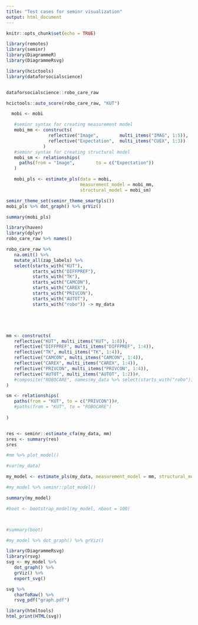 ```yaml
---
title: "Test cases for seminr visualization"
output: html_document
---
```


```r
knitr::opts_chunk$set(echo = TRUE)

library(remotes)
library(seminr)
library(DiagrammeR)
library(DiagrammeRsvg)

library(hcictools)
library(dataforsocialscience)


dataforsocialscience::robo_care_raw

hcictools::auto_score(robo_care_raw, "KUT")

```

```r
  mobi <- mobi

   #seminr syntax for creating measurement model
   mobi_mm <- constructs(
                reflective("Image",        multi_items("IMAG", 1:5)),
                reflective("Expectation",  multi_items("CUEX", 1:3))
              )
   #seminr syntax for creating structural model
   mobi_sm <- relationships(
     paths(from = "Image",        to = c("Expectation"))
   )

   mobi_pls <- estimate_pls(data = mobi,
                            measurement_model = mobi_mm,
                            structural_model = mobi_sm)
```

```r
seminr_theme_set(seminr_theme_smartpls())
mobi_pls %>% dot_graph() %>% grViz()

summary(mobi_pls)
```

```r
library(haven)
library(dplyr)
robo_care_raw %>% names()
```


```r
robo_care_raw %>% 
   na.omit() %>% 
   mutate_all(zap_labels) %>% 
   select(starts_with("KUT"), 
          starts_with("DIFFPREF"), 
          starts_with("TK"), 
          starts_with("CAMCON"), 
          starts_with("CAREX"), 
          starts_with("PRIVCON"), 
          starts_with("AUTOT"),
          starts_with("robo")) -> my_data





mm <- constructs(
   reflective("KUT", multi_items("KUT", 1:8)),
   reflective("DIFFPREF", multi_items("DIFFPREF", 1:4)),
   reflective("TK", multi_items("TK", 1:4)),
   reflective("CAMCON", multi_items("CAMCON", 1:4)),
   reflective("CAREX", multi_items("CAREX", 1:4)),
   reflective("PRIVCON", multi_items("PRIVCON", 1:4)),
   reflective("AUTOT", multi_items("AUTOT", 1:2))#,
   #composite("ROBOCARE", names(my_data %>% select(starts_with("robo"))) )
)

sm <- relationships(
   paths(from = "KUT", to = c("PRIVCON"))#,
   #paths(from = "KUT", to = "ROBOCARE")
   
)


res <- seminr::estimate_cfa(my_data, mm)
sres <- summary(res)
sres
```


```r
#mm %>% plot_model()

#var(my_data)

my_model <- estimate_pls(my_data, measurement_model = mm, structural_model = sm)

#my_model %>% seminr::plot_model()
```


```r
summary(my_model)

#boot <- bootstrap_model(my_model, nboot = 100)



#summary(boot)

#my_model %>% dot_graph() %>% grViz()
```


```r
library(DiagrammeRsvg)
library(rsvg)
svg <- my_model %>% 
   dot_graph() %>% 
   grViz() %>% 
   export_svg() 

svg %>% 
   charToRaw() %>%  
   rsvg_pdf("graph.pdf")
```


```r
library(htmltools)
html_print(HTML(svg))
```


